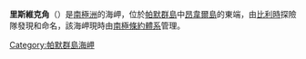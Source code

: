 {{unreferenced|time=2013-10-27T05:39:11+00:00}}
{{Coord|64|34|S|62|50|W||display=title}}

'''里斯維克角'''（{{lang-en|Ryswyck Point}}）是[[南極洲|南極洲]]的海岬，位於[[帕默群島|帕默群島]]中[[昂韋爾島|昂韋爾島]]的東端，由[[比利時|比利時]]探險隊發現和命名，該海岬現時由[[南極條約體系|南極條約體系]]管理。

{{DEFAULTSORT:Ryswyck Point}}
[[Category:帕默群島海岬|Category:帕默群島海岬]]


{{PalmerArchipelago-geo-stub}}